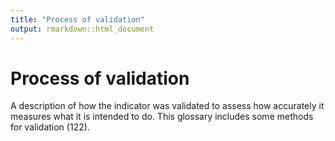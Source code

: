 ```yaml
---
title: "Process of validation"
output: rmarkdown::html_document
---
```


# Process of validation

A description of how the indicator was  validated to assess how accurately it  measures what it is intended to  do. This  glossary includes some methods for  validation (122).

